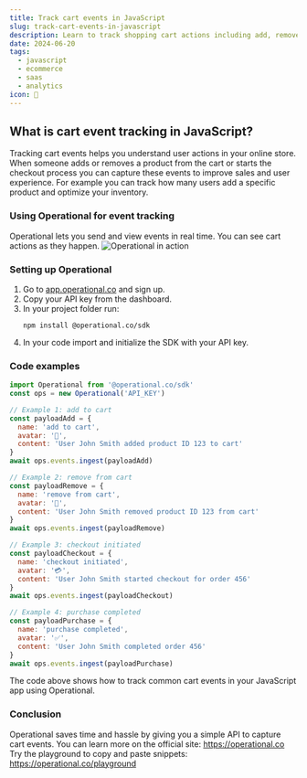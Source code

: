 ```yaml
---
title: Track cart events in JavaScript
slug: track-cart-events-in-javascript
description: Learn to track shopping cart actions including add, remove, and checkout events in your JavaScript app with Operational
date: 2024-06-20
tags:
  - javascript
  - ecommerce
  - saas
  - analytics
icon: 🛒
---
```


## What is cart event tracking in JavaScript?

Tracking cart events helps you understand user actions in your online store.
When someone adds or removes a product from the cart
or starts the checkout process
you can capture these events to improve sales and user experience.
For example
you can track how many users add a specific product
and optimize your inventory.

### Using Operational for event tracking

Operational lets you send and view events in real time.
You can see cart actions as they happen.
![Operational in action](https://operational.co/images/misc/ops-usage.jpg)

### Setting up Operational

1. Go to [app.operational.co](https://app.operational.co) and sign up.
2. Copy your API key from the dashboard.
3. In your project folder run:
   ```
   npm install @operational.co/sdk
   ```
4. In your code import and initialize the SDK with your API key.

### Code examples

```javascript
import Operational from '@operational.co/sdk'
const ops = new Operational('API_KEY')

// Example 1: add to cart
const payloadAdd = {
  name: 'add to cart',
  avatar: '🛒',
  content: 'User John Smith added product ID 123 to cart'
}
await ops.events.ingest(payloadAdd)

// Example 2: remove from cart
const payloadRemove = {
  name: 'remove from cart',
  avatar: '🛒',
  content: 'User John Smith removed product ID 123 from cart'
}
await ops.events.ingest(payloadRemove)

// Example 3: checkout initiated
const payloadCheckout = {
  name: 'checkout initiated',
  avatar: '💳',
  content: 'User John Smith started checkout for order 456'
}
await ops.events.ingest(payloadCheckout)

// Example 4: purchase completed
const payloadPurchase = {
  name: 'purchase completed',
  avatar: '✅',
  content: 'User John Smith completed order 456'
}
await ops.events.ingest(payloadPurchase)
```

The code above shows how to track common cart events
in your JavaScript app using Operational.

### Conclusion

Operational saves time and hassle
by giving you a simple API to capture cart events.
You can learn more on the official site:
https://operational.co
Try the playground to copy and paste snippets:
https://operational.co/playground